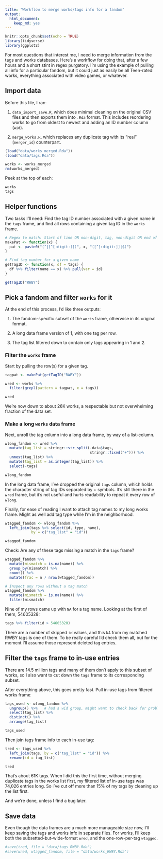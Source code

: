 ```yaml
---
title: "Workflow to merge works/tags info for a fandom"
output: 
  html_document: 
    keep_md: yes
---
```


```r
knitr::opts_chunk$set(echo = TRUE)
library(tidyverse)
library(ggplot2)
```

For most questions that interest me, I need to merge information from the tags and works databases. Here's a workflow for doing that, after a few hours and a short stint in regex purgatory. I'm using the example of pulling all info for a particular fandom, but it could just as easily be all Teen-rated works, everything associated with video games, or whatever.


## Import data

Before this file, I ran:

1. `data_import_save.R`, which does minimal cleaning on the original CSV files and then exports them into `.Rda` format. This includes reordering works to go from oldest to newest and adding an ID number column (`wid`).

2. `merge_works.R`, which replaces any duplicate tag with its "real" (`merger_id`) counterpart.

```r
(load("data/works_merged.Rda"))
(load("data/tags.Rda"))

works <- works_merged
rm(works_merged)
```

Peek at the top of each:

```r
works
tags
```


## Helper functions

Two tasks I'll need: Find the tag ID number associated with a given name in the `tags` frame, and find all rows containing a given tag ID in the `works` frame. 

```r
# Regex to match: Start of line OR non-digit, tag, non-digit OR end of line
makePat <- function(x) {
  pat <- paste0("(^|[^[:digit:]])", x, "([^[:digit:]]|$)") 
}

# Find tag number for a given name
getTagID <- function(x, df = tags) {
  df %>% filter(name == x) %>% pull(var = id)
}

getTagID("RWBY")
```


## Pick a fandom and filter `works` for it

At the end of this process, I'd like three outputs: 

1. The fandom-specific subset of the `works` frame, otherwise in its original format. 

2. A long data frame version of 1, with one tag per row. 

3. The tag list filtered down to contain only tags appearing in 1 and 2.


### Filter the `works` frame

Start by pulling the row(s) for a given tag.

```r
tagpat <- makePat(getTagID("RWBY"))

wred <- works %>% 
  filter(grepl(pattern = tagpat, x = tags))

wred
```

We're now down to about 26K works, a respectable but not overwhelming fraction of the data set. 


### Make a long `works` data frame

Next, unroll the tag column into a long data frame, by way of a list-column.

```r
wlong_fandom <- wred %>% 
  mutate(tag_list = stringr::str_split(.data$tags, 
                                       stringr::fixed("+"))) %>% 
  unnest(tag_list) %>% 
  mutate(tag_list = as.integer(tag_list)) %>% 
  select(-tags)

wlong_fandom
```

In the long data frame, I've dropped the original `tags` column, which holds the character string of tag IDs separated by + symbols. It's still there in the `wred` frame, but it's not useful and hurts readability to repeat it every row of `wlong`. 

Finally, for ease of reading I want to attach tag names to my long works frame. Might as well add tag type while I'm in the neighborhood. 

```r
wtagged_fandom <- wlong_fandom %>% 
  left_join(tags %>% select(id, type, name), 
            by = c("tag_list" = "id"))

wtagged_fandom
```

Check: Are any of these tags missing a match in the `tags` frame?

```r
wtagged_fandom %>% 
  mutate(mismatch = is.na(name)) %>% 
  group_by(mismatch) %>% 
  count() %>% 
  mutate(frac = n / nrow(wtagged_fandom))

# Inspect any rows without a tag match
wtagged_fandom %>% 
  mutate(mismatch = is.na(name)) %>% 
  filter(mismatch) 
```

Nine of my rows came up with `NA` for a tag name. Looking at the first of them, 54605328:

```r
tags %>% filter(id > 54605320)
```

There are a number of skipped `id` values, and this `NA` from my matched RWBY tags is one of them. To be really careful I'd check them all, but for the moment I'll assume those represent deleted tag entries. 


## Filter the `tags` frame to in-use entries

There are 14.5 million tags and many of them don't apply to this subset of works, so I also want to cut down the `tags` frame to its corresponding subset. 

After everything above, this goes pretty fast. Pull in-use tags from filtered works frame:

```r
tags_used <- wlong_fandom %>% 
  ungroup() %>%   # had a wid group, might want to check back for problems there
  select(tag_list) %>% 
  distinct() %>% 
  arrange(tag_list)

tags_used
```

Then join tags frame info to each in-use tag:

```r
tred <- tags_used %>% 
  left_join(tags, by = c("tag_list" = "id")) %>% 
  rename(id = tag_list)

tred
```

That's about 61K tags. When I did this the first time, without merging duplicate tags in the works list first, my filtered list of in-use tags was 74,026 entries long. So I've cut off more than 15% of my tags by cleaning up the list first. 

And we're done, unless I find a bug later.


## Save data

Even though the data frames are a much more manageable size now, I'll keep saving the tags and works info in separate files. For works, I'll keep both the subsetted-but-wide-format `wred`, and the one-row-per-tag `wtagged`. 

```r
#save(tred, file = "data/tags_RWBY.Rda")
#save(wred, wtagged_fandom, file = "data/works_RWBY.Rda")
```

